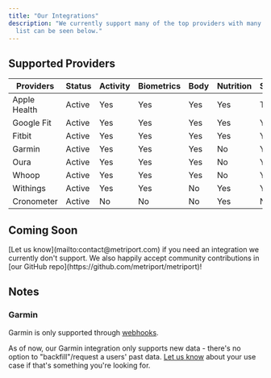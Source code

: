 ```yaml
---
title: "Our Integrations"
description: "We currently support many of the top providers with many more to come. A full
  list can be seen below."
---
```


## Supported Providers

| Providers    | Status | Activity | Biometrics | Body | Nutrition | Sleep | User | REST | Webhooks |
| ------------ | ------ | -------- | ---------- | ---- | --------- | ----- | ---- | ---- | -------- |
| Apple Health | Active | Yes      | Yes        | Yes  | Yes       | TBD   | No   | No   | Yes      |
| Google Fit   | Active | Yes      | Yes        | Yes  | Yes       | Yes   | No   | Yes  | No       |
| Fitbit       | Active | Yes      | Yes        | Yes  | Yes       | Yes   | Yes  | Yes  | No       |
| Garmin       | Active | Yes      | Yes        | Yes  | No        | Yes   | No   | No   | Yes      |
| Oura         | Active | Yes      | Yes        | Yes  | No        | Yes   | Yes  | Yes  | No       |
| Whoop        | Active | Yes      | Yes        | Yes  | No        | Yes   | Yes  | Yes  | No       |
| Withings     | Active | Yes      | Yes        | No   | Yes       | Yes   | No   | Yes  | No       |
| Cronometer   | Active | No       | No         | No   | Yes       | No    | No   | Yes  | No       |

## Coming Soon

<Info>
  [Let us know](mailto:contact@metriport.com) if you need an integration we currently don't support.
  We also happily accept community contributions in [our GitHub repo](https://github.com/metriport/metriport)!
</Info>

## Notes

### Garmin

Garmin is only supported through [webhooks](/more-info/webhooks).

As of now, our Garmin integration only supports new data - there's no option to
"backfill"/request a users' past data. [Let us know](mailto:contact@metriport.com) about
your use case if that's something you're looking for.

